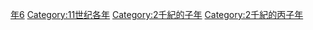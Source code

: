 {{Catnav|頁面分類|历史|歷史時代|年|11世纪各年}}
{{Commons category|1096}}

[[Category:1090年代|年6]]
[[Category:11世纪各年|Category:11世纪各年]]
[[Category:2千紀的子年|Category:2千紀的子年]]
[[Category:2千紀的丙子年|Category:2千紀的丙子年]]